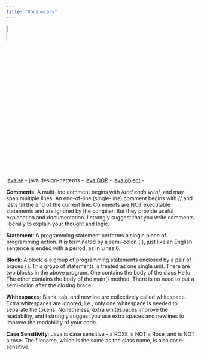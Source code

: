 ```yaml
---
title: "Vocabulary"
---
```


![](img/vocabulary.svg){width="10%"}

[java se](/javase/se-what-basics) - java design-patterns - [java OOP](/javase/sse-what-principles) - [java object](/javase/se-concepts-objects) -  


**Comments**: A multi-line comment begins with /*and ends with*/, and may span multiple lines. An end-of-line (single-line) comment begins with // and lasts till the end of the current line. Comments are NOT executable statements and are ignored by the compiler. But they provide useful explanation and documentation. I strongly suggest that you write comments liberally to explain your thought and logic.

**Statement**: A programming statement performs a single piece of programming action. It is terminated by a semi-colon (;), just like an English sentence is ended with a period, as in Lines 6.

**Block**: A block is a group of programming statements enclosed by a pair of braces {}. This group of statements is treated as one single unit. There are two blocks in the above program. One contains the body of the class Hello. The other contains the body of the main() method. There is no need to put a semi-colon after the closing brace.

**Whitespaces**: Blank, tab, and newline are collectively called whitespace. Extra whitespaces are ignored, i.e., only one whitespace is needed to separate the tokens. Nonetheless, extra whitespaces improve the readability, and I strongly suggest you use extra spaces and newlines to improve the readability of your code.

**Case Sensitivity**: Java is case sensitive - a ROSE is NOT a Rose, and is NOT a rose. The filename, which is the same as the class name, is also case-sensitive.